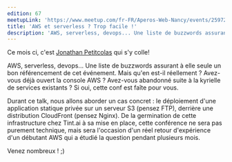 ```yaml
---
edition: 67
meetupLink: 'https://www.meetup.com/fr-FR/Aperos-Web-Nancy/events/259727702/'
title: 'AWS et serverless ? Trop facile !'
description: 'AWS, serverless, devops... Une liste de buzzwords assurant à elle seule un bon référencement de cet événement.'
---
```


Ce mois ci, c'est [Jonathan Petitcolas](https://twitter.com/Sethpolma) qui s'y colle!

AWS, serverless, devops... Une liste de buzzwords assurant à elle seule un bon référencement de cet événement. Mais qu'en est-il réellement ? Avez-vous déjà ouvert la console AWS ? Avez-vous abandonné suite à la kyrielle de services existants ? Si oui, cette conf est faîte pour vous.

Durant ce talk, nous allons aborder un cas concret : le déploiement d'une application statique privée sur un serveur S3 (pensez FTP), derrière une distribution CloudFront (pensez Nginx). De la germination de cette infrastructure chez Tint.ai à sa mise en place, cette conférence ne sera pas purement technique, mais sera l'occasion d'un réel retour d'expérience d'un débutant AWS qui a étudié la question pendant plusieurs mois.

Venez nombreux ! ;)
